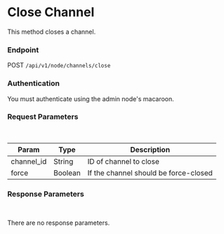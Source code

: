 # Close Channel

This method closes a channel.

### Endpoint

POST `/api/v1/node/channels/close`

### Authentication

You must authenticate using the admin node's macaroon.

### Request Parameters

<br/>

| Param | Type | Description |
| ----- | ---- | ----------- |
| channel_id | String | ID of channel to close |
| force | Boolean | If the channel should be force-closed |

### Response Parameters

<br />

There are no response parameters.

